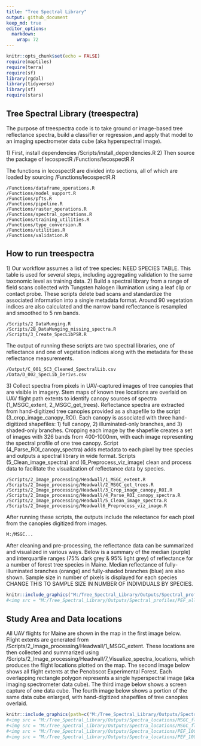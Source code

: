```yaml
---
title: "Tree Spectral Library"
output: github_document
keep_md: true
editor_options: 
  markdown: 
    wrap: 72
---
```


```r
knitr::opts_chunk$set(echo = FALSE)
require(maptiles)
require(terra)
require(sf)
library(rgdal)
library(tidyverse)
library(sf)
require(stars)
```

## Tree Spectral Library (treespectra)

The purpose of treespectra code is to take ground or image-based tree
reflectance spectra, build a classifier or regression ,and apply that
model to an imaging spectrometer data cube (aka hyperspectral image).

1\) First, install dependencies /Scripts/install_dependencies.R 2) Then
source the package of lecospectR /Functions/lecospectR.R

The functions in lecospectR are divided into sections, all of which are
loaded by sourcing /Functions/lecospectR.R

    /Functions/dataframe_operations.R  
    /Functions/model_support.R 
    /Functions/pfts.R  
    /Functions/pipeline.R  
    /Functions/raster_operations.R 
    /Functions/spectral_operations.R   
    /Functions/training_utilities.R    
    /Functions/type_conversion.R   
    /Functions/utilities.R 
    /Functions/validation.R    

## How to run treespectra

1\) Our workflow assumes a list of tree species: NEED SPECIES TABLE.
This table is used for several steps, including aggregating validation
to the same taxonomic level as training data. 2) Build a spectral
library from a range of field scans collected with Tungsten halogen
illumination using a leaf clip or contact probe. These scripts delete
bad scans and standardize the associated information into a single
metadata format. Around 90 vegetation indices are also calculated and
the narrow band reflectance is resampled and smoothed to 5 nm bands.

    /Scripts/2_DataMunging.R
    /Scripts/2B_DataMunging_missing_spectra.R   
    /Scripts/3_Create_SpecLibPSR.R

The output of running these scripts are two spectral libraries, one of
reflectance and one of vegetation indices along with the metadata for
these reflectance measurements.

    /Output/C_001_SC3_Cleaned_SpectralLib.csv
    /Data/D_002_SpecLib_Derivs.csv

3\) Collect spectra from pixels in UAV-captured images of tree canopies
that are visible in imagery. Stem maps of known tree locations are
overlaid on UAV flight path extents to identify canopy sources of
spectra (1_MSGC_extent, 2_MSGC_get_trees). Reflectance spectra are
extracted from hand-digitized tree canopies provided as a shapefile to
the script (3_crop_image_canopy_ROI). Each canopy is associated with
three hand-digitized shapefiles: 1) full canopy, 2) illuminated-only
branches, and 3) shaded-only branches. Cropping each image by the shapefile creates a set of images with 326 bands from 400-1000nm, with each image representing the spectral profile of one tree canopy. Script
(4_Parse_ROI_canopy_spectra) adds metadata to each pixel by tree species and
outputs a spectral library in wide format. Scripts
(5_Clean_image_spectra) and (6_Preprocess_viz_image) clean and process
data to facilitate the visualization of reflectance data by species.

    /Scripts/2_Image_processing/Headwall/1_MSGC_extent.R                     
    /Scripts/2_Image_processing/Headwall/2_MSGC_get_trees.R
    /Scripts/2_Image_processing/Headwall/3_Crop_image_canopy_ROI.R
    /Scripts/2_Image_processing/Headwall/4_Parse_ROI_canopy_spectra.R             
    /Scripts/2_Image_processing/Headwall/5_Clean_image_spectra.R
    /Scripts/2_Image_processing/Headwall6_Preprocess_viz_image.R

After running these scripts, the outputs include the relectance for each
pixel from the canopies digitized from images.

    M:/MSGC...

After cleaning and pre-processing, the reflectance data can be
summarized and visualized in various ways. Below is a summary of the
median (purple) and interquartile ranges (75% dark grey & 95% light
grey) of reflectance for a number of forest tree species in Maine.
Median reflectance of fully-illuminated branches (orange) and
fully-shaded branches (blue) are also shown. Sample size in number of
pixels is displayed for each species CHANGE THIS TO SAMPLE SIZE IN
NUMBER OF INDIVIDUALS BY SPECIES.

```r
knitr::include_graphics("M:/Tree_Spectral_Library/Outputs/Spectral_profiles/PEF_all.jpg")
#<img src = "M:/Tree_Spectral_Library/Outputs/Spectral_profiles/PEF_all.jpg" width = 500 height = 500 >
```

## Study Area and Data locations

All UAV flights for Maine are shown in the map in the first image
below. Flight extents are generated from
/Scripts/2_Image_processing/Headwall/1_MSGC_extent. These locations are
then collected and summarized using
/Scripts/2_Image_processing/Headwall/7_Visualize_spectra_locations,
which produces the flight locations plotted on the map. The second image below shows all flight extents at the Penobscot Experimental Forest. Each overlapping rectangle polygon represents a single hyperspectral image (aka imaging spectrometer data cube).
The third image below shows a screen capture of one
data cube. The fourth
image below shows a portion of the same data cube enlarged, with
hand-digitized shapefiles of tree canopies overlaid.

```r

knitr::include_graphics(path=c("M:/Tree_Spectral_Library/Outputs/Spectra_locations/MSGC_flight_locations_Maine_esristreet.jpg", "M:/Tree_Spectral_Library/Outputs/Spectra_locations/MSGC_flight_locations_PEF_esrisat.jpg", "M:/Tree_Spectral_Library/Outputs/Spectra_locations/PEF_100047_15568_envicapture.jpg", "M:/Tree_Spectral_Library/Outputs/Spectra_locations/PEF_100047_15568_ROIs_envicapture.jpg"))
#<img src = "M:/Tree_Spectral_Library/Outputs/Spectra_locations/MSGC_flight_locations_Maine.jpg" width = 500 height = 500 >
#<img src = "M:/Tree_Spectral_Library/Outputs/Spectra_locations/MSGC_flight_locations_PEF_esrisat.jpg" width = 500 height = 500 >
#<img src = "M:/Tree_Spectral_Library/Outputs/Spectra_locations/PEF_100047_15568_envicapture.jpg" width = 500 height = 500 >
#<img src = "M:/Tree_Spectral_Library/Outputs/Spectra_locations/PEF_100047_15568_ROIs_envicapture.jpg" width = 500 height = 500 >
```



